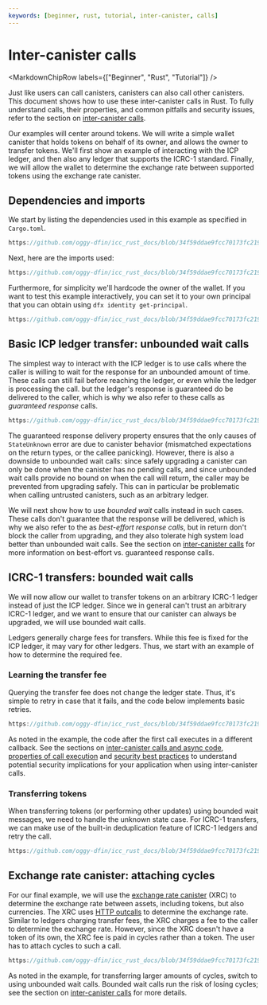 ```yaml
---
keywords: [beginner, rust, tutorial, inter-canister, calls]
---
```



# Inter-canister calls

<MarkdownChipRow labels={["Beginner", "Rust", "Tutorial"]} />

Just like users can call canisters, canisters can also call other canisters. This document shows how to use these inter-canister calls in Rust. To fully understand calls, their properties, and common pitfalls and security issues, refer to the section on [inter-canister calls](/docs/current/developer-docs/smart-contracts/advanced-features/async-code).

Our examples will center around tokens. We will write a simple wallet canister that holds tokens on behalf of its owner, and allows the owner to transfer tokens. We'll first show an example of interacting with the ICP ledger, and then also any ledger that supports the ICRC-1 standard. Finally, we will allow the wallet to determine the exchange rate between supported tokens using the exchange rate canister.

## Dependencies and imports

We start by listing the dependencies used in this example as specified in `Cargo.toml`.

```rust reference
https://github.com/oggy-dfin/icc_rust_docs/blob/34f59ddae9fcc70173fc21927a4279757f93c51a/src/icc_rust_docs_backend/Cargo.toml#L11-L16
```

Next, here are the imports used:

```rust reference
https://github.com/oggy-dfin/icc_rust_docs/blob/34f59ddae9fcc70173fc21927a4279757f93c51a/src/icc_rust_docs_backend/src/lib.rs#L1-L8
```

Furthermore, for simplicity we'll hardcode the owner of the wallet. If you want to test this example interactively, you can set it to your own principal that you can obtain using `dfx identity get-principal`.

```rust reference
https://github.com/oggy-dfin/icc_rust_docs/blob/34f59ddae9fcc70173fc21927a4279757f93c51a/src/icc_rust_docs_backend/src/lib.rs#L10-L11
```

## Basic ICP ledger transfer: unbounded wait calls

The simplest way to interact with the ICP ledger is to use calls where the caller is willing to wait for the response for an unbounded amount of time. These calls can still fail before reaching the ledger, or even while the ledger is processing the call. but the ledger's response is guaranteed do be delivered to the caller, which is why we also refer to these calls as *guaranteed response*  calls.

```rust reference
https://github.com/oggy-dfin/icc_rust_docs/blob/34f59ddae9fcc70173fc21927a4279757f93c51a/src/icc_rust_docs_backend/src/lib.rs#L14-L81
```

The guaranteed response delivery property ensures that the only causes of `StateUnknown` error are due to canister behavior (mismatched expectations on the return types, or the callee panicking). However, there is also a downside to unbounded wait calls: since safely upgrading a canister can only be done when the canister has no pending calls, and since unbounded wait calls provide no bound on when the call will return, the caller may be prevented from upgrading safely. This can in particular be problematic when calling untrusted canisters, such as an arbitrary ledger.

We will next show how to use *bounded wait* calls instead in such cases. These calls don't guarantee that the response will be delivered, which is why we also refer to the as *best-effort response calls*, but in return don't block the caller from upgrading, and they also tolerate high system load better than unbounded wait calls. See the section on [inter-canister calls](/docs/current/developer-docs/smart-contracts/advanced-features/async-code) for more information on best-effort vs. guaranteed response calls.

## ICRC-1 transfers: bounded wait calls

We will now allow our wallet to transfer tokens on an arbitrary ICRC-1 ledger instead of just the ICP ledger. Since we in general can't trust an arbitrary ICRC-1 ledger, and we want to ensure that our canister can always be upgraded, we will use bounded wait calls.

Ledgers generally charge fees for transfers. While this fee is fixed for the ICP ledger, it may vary for other ledgers. Thus, we start with an example of how to determine the required fee.

### Learning the transfer fee

Querying the transfer fee does not change the ledger state. Thus, it's simple to retry in case that it fails, and the code below implements basic retries.

```rust reference
https://github.com/oggy-dfin/icc_rust_docs/blob/34f59ddae9fcc70173fc21927a4279757f93c51a/src/icc_rust_docs_backend/src/lib.rs#L83-L134
```

As noted in the example, the code after the first call executes in a different callback. See the sections on [inter-canister calls and async code](/docs/current/developer-docs/smart-contracts/advanced-features/async-code), [properties of call execution](/docs/current/developer-docs/security/security-best-practices/inter-canister-calls) and [security best practices](docs/current/developer-docs/security/security-best-practices/inter-canister-calls) to understand potential security implications for your application when using inter-canister calls.

### Transferring tokens

When transferring tokens (or performing other updates) using bounded wait messages, we need to handle the unknown state case. For ICRC-1 transfers, we can make use of the built-in deduplication feature of ICRC-1 ledgers and retry the call.

```rust reference
https://github.com/oggy-dfin/icc_rust_docs/blob/34f59ddae9fcc70173fc21927a4279757f93c51a/src/icc_rust_docs_backend/src/lib.rs#L136-L211
```

## Exchange rate canister: attaching cycles

For our final example, we will use the [exchange rate canister](/docs/current/developer-docs/defi/exchange-rate-canister/) (XRC) to determine the exchange rate between assets, including tokens, but also currencies. The XRC uses [HTTP outcalls](/docs/current/developer-docs/smart-contracts/advanced-features/https-outcalls/https-outcalls-overview) to determine the exchange rate. Similar to ledgers charging transfer fees, the XRC charges a fee to the caller to determine the exchange rate. However, since the XRC doesn't have a token of its own, the XRC fee is paid in cycles rather than a token. The user has to attach cycles to such a call.

```rust reference
https://github.com/oggy-dfin/icc_rust_docs/blob/34f59ddae9fcc70173fc21927a4279757f93c51a/src/icc_rust_docs_backend/src/lib.rs#L213-L247
```

As noted in the example, for transferring larger amounts of cycles, switch to using unbounded wait calls. Bounded wait calls run the risk of losing cycles; see the section on [inter-canister calls](/docs/current/developer-docs/smart-contracts/advanced-features/async-code) for more details.
